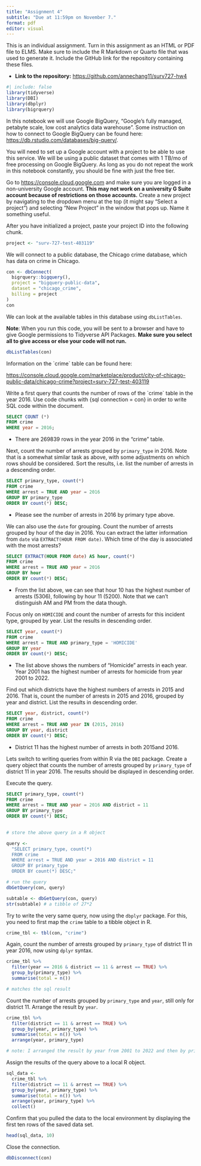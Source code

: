 ```yaml
---
title: "Assignment 4"
subtitle: "Due at 11:59pm on November 7."
format: pdf
editor: visual
---
```


This is an individual assignment. Turn in this assignment as an HTML or PDF file to ELMS. Make sure to include the R Markdown or Quarto file that was used to generate it. Include the GitHub link for the repository containing these files.

-   **Link to the repository:** <https://github.com/annechang11/surv727-hw4>

```r
#| include: false 
library(tidyverse)
library(DBI)
library(dbplyr)
library(bigrquery)
```

In this notebook we will use Google BigQuery, "Google's fully managed, petabyte scale, low cost analytics data warehouse". Some instruction on how to connect to Google BigQuery can be found here: <https://db.rstudio.com/databases/big-query/>.

You will need to set up a Google account with a project to be able to use this service. We will be using a public dataset that comes with 1 TB/mo of free processing on Google BigQuery. As long as you do not repeat the work in this notebook constantly, you should be fine with just the free tier.

Go to <https://console.cloud.google.com> and make sure you are logged in a non-university Google account. **This may not work on a university G Suite account because of restrictions on those accounts.** Create a new project by navigating to the dropdown menu at the top (it might say "Select a project") and selecting "New Project" in the window that pops up. Name it something useful.

After you have initialized a project, paste your project ID into the following chunk.

```r
project <- "surv-727-test-403119"
```

We will connect to a public database, the Chicago crime database, which has data on crime in Chicago.

```r
con <- dbConnect(
  bigrquery::bigquery(),
  project = "bigquery-public-data",
  dataset = "chicago_crime",
  billing = project
)
con
```

We can look at the available tables in this database using `dbListTables`.

**Note**: When you run this code, you will be sent to a browser and have to give Google permissions to Tidyverse API Packages. **Make sure you select all to give access or else your code will not run.**

```r
dbListTables(con)
```

Information on the \`crime\` table can be found here:

<https://console.cloud.google.com/marketplace/product/city-of-chicago-public-data/chicago-crime?project=surv-727-test-403119>

Write a first query that counts the number of rows of the \`crime\` table in the year 2016. Use code chunks with {sql connection = con} in order to write SQL code within the document.

```sql
SELECT COUNT (*)
FROM crime
WHERE year = 2016;
```

-   There are 269839 rows in the year 2016 in the "crime" table.

Next, count the number of arrests grouped by `primary_type` in 2016. Note that is a somewhat similar task as above, with some adjustments on which rows should be considered. Sort the results, i.e. list the number of arrests in a descending order.

```sql
SELECT primary_type, count(*)
FROM crime
WHERE arrest = TRUE AND year = 2016
GROUP BY primary_type
ORDER BY count(*) DESC;

```

-   Please see the number of arrests in 2016 by primary type above.

We can also use the `date` for grouping. Count the number of arrests grouped by hour of the day in 2016. You can extract the latter information from `date` via `EXTRACT(HOUR FROM date)`. Which time of the day is associated with the most arrests?

```sql
SELECT EXTRACT(HOUR FROM date) AS hour, count(*)
FROM crime 
WHERE arrest = TRUE AND year = 2016
GROUP BY hour
ORDER BY count(*) DESC;
```

-   From the list above, we can see that hour 10 has the highest number of arrests (5306), following by hour 11 (5200). Note that we can't distinguish AM and PM from the data though.

Focus only on `HOMICIDE` and count the number of arrests for this incident type, grouped by year. List the results in descending order.

```sql
SELECT year, count(*)
FROM crime
WHERE arrest = TRUE AND primary_type = 'HOMICIDE'
GROUP BY year
ORDER BY count(*) DESC;

```

-   The list above shows the numbers of "Homicide" arrests in each year. Year 2001 has the highest number of arrests for homicide from year 2001 to 2022.

Find out which districts have the highest numbers of arrests in 2015 and 2016. That is, count the number of arrests in 2015 and 2016, grouped by year and district. List the results in descending order.

```sql
SELECT year, district, count(*)
FROM crime
WHERE arrest = TRUE AND year IN (2015, 2016)
GROUP BY year, district
ORDER BY count(*) DESC;
```

-   District 11 has the highest number of arrests in both 2015and 2016.

Lets switch to writing queries from within R via the `DBI` package. Create a query object that counts the number of arrests grouped by `primary_type` of district 11 in year 2016. The results should be displayed in descending order.

Execute the query.

```sql
SELECT primary_type, count(*)
FROM crime
WHERE arrest = TRUE AND year = 2016 AND district = 11
GROUP BY primary_type
ORDER BY count(*) DESC;
  
```

```r
# store the above query in a R object

query <-
  "SELECT primary_type, count(*)
  FROM crime
  WHERE arrest = TRUE AND year = 2016 AND district = 11
  GROUP BY primary_type
  ORDER BY count(*) DESC;"

# run the query
dbGetQuery(con, query)
```

```r
subtable <- dbGetQuery(con, query)
str(subtable) # a tibble of 27*2
```

Try to write the very same query, now using the `dbplyr` package. For this, you need to first map the `crime` table to a tibble object in R.

```r
crime_tbl <- tbl(con, "crime")

```

Again, count the number of arrests grouped by `primary_type` of district 11 in year 2016, now using `dplyr` syntax.

```r
crime_tbl %>%
  filter(year == 2016 & district == 11 & arrest == TRUE) %>%
  group_by(primary_type) %>%
  summarise(total = n())

# matches the sql result
```

Count the number of arrests grouped by `primary_type` and `year`, still only for district 11. Arrange the result by `year`.

```r
crime_tbl %>%
  filter(district == 11 & arrest == TRUE) %>%
  group_by(year, primary_type) %>%
  summarise(total = n()) %>%
  arrange(year, primary_type)

# note: I arranged the result by year from 2001 to 2022 and then by primary_type alphebetically.
```

Assign the results of the query above to a local R object.

```r
sql_data <-
  crime_tbl %>%
  filter(district == 11 & arrest == TRUE) %>%
  group_by(year, primary_type) %>%
  summarise(total = n()) %>%
  arrange(year, primary_type) %>%
  collect()
```

Confirm that you pulled the data to the local environment by displaying the first ten rows of the saved data set.

```r
head(sql_data, 10)
```

Close the connection.

```r
dbDisconnect(con)
```
